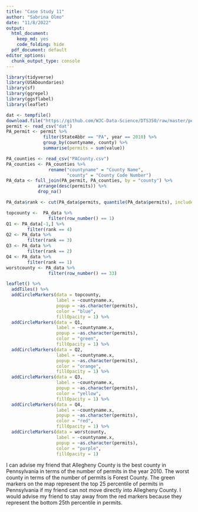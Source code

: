 ```yaml
---
title: "Case Study 11"
author: "Sabrina Olmo"
date: "11/8/2022"
output:
  html_document:
    keep_md: yes
    code_folding: hide
  pdf_document: default
editor_options:
  chunk_output_type: console
---
```


```r
library(tidyverse)
library(USAboundaries)
library(sf)
library(ggrepel)
library(ggsflabel)
library(leaflet)
```

```r
dat <- tempfile()
download.file("https://github.com/WJC-Data-Science/DTS350/raw/master/permits.csv", "dat")
permit <- read_csv("dat")
PA_permit <- permit %>%
              filter(StateAbbr == "PA", year == 2010) %>%
              group_by(countyname, county) %>%
              summarise(permits = sum(value))

PA_counties <- read_csv("PACounty.csv")
PA_counties <- PA_counties %>%
                rename("countyname" = "County Name",
                       "county" = "County Code Number")
PA_data <- full_join(PA_permit, PA_counties, by = "county") %>%
            arrange(desc(permits)) %>%
            drop_na()

PA_data$rank <- cut(PA_data$permits, quantile(PA_data$permits), include.lowest = TRUE, labels = FALSE)

topcounty <-  PA_data %>%
                filter(row_number() == 1)
Q1 <- PA_data[-1,] %>%
        filter(rank == 4)
Q2 <- PA_data %>%
        filter(rank == 3)
Q3 <- PA_data %>%
        filter(rank == 2)
Q4 <- PA_data %>%
        filter(rank == 1)
worstcounty <- PA_data %>%
                filter(row_number() == 33)
```

```r
leaflet() %>%
  addTiles() %>%
  addCircleMarkers(data = topcounty,
                   label = ~countyname.x,
                   popup = ~as.character(permits),
                   color = "blue",
                   fillOpacity = 1) %>%
  addCircleMarkers(data = Q1,
                   label = ~countyname.x,
                   popup = ~as.character(permits),
                   color = "green",
                   fillOpacity = 1) %>%
  addCircleMarkers(data = Q2,
                   label = ~countyname.x,
                   popup = ~as.character(permits),
                   color = "orange",
                   fillOpacity = 1) %>%
  addCircleMarkers(data = Q3,
                   label = ~countyname.x,
                   popup = ~as.character(permits),
                   color = "yellow",
                   fillOpacity = 1) %>%
  addCircleMarkers(data = Q4,
                   label = ~countyname.x,
                   popup = ~as.character(permits),
                   color = "red",
                   fillOpacity = 1) %>%
  addCircleMarkers(data = worstcounty,
                   label = ~countyname.x,
                   popup = ~as.character(permits),
                   color = "purple",
                   fillOpacity = 1)
```
I can advise my friend that Allegheny County is the best county in Pennsylvania in terms of the number of permits in the year 2010. The worst county in terms of the number of permits is Forest County. The green markers on the map represent the top 25 percentile of permits in Pennsylvania if my friend can not move directly into Allegheny County. I would advise my friend to stay away from the red markers because they represent the bottom 25th percentile in permits. 